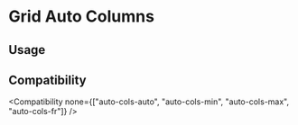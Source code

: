 
# Grid Auto Columns

## Usage

<Usage />

## Compatibility

<Compatibility
  none={["auto-cols-auto", "auto-cols-min", "auto-cols-max", "auto-cols-fr"]}
/>

